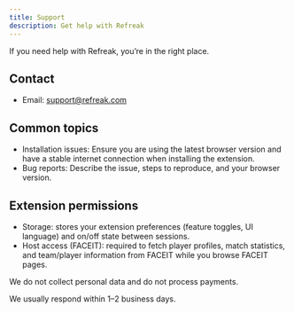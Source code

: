 ---
title: Support
description: Get help with Refreak
---

If you need help with Refreak, you’re in the right place.

## Contact

- Email: [support@refreak.com](mailto:support@refreak.com)

## Common topics

- Installation issues: Ensure you are using the latest browser version and have a stable internet connection when installing the extension.
- Bug reports: Describe the issue, steps to reproduce, and your browser version.

## Extension permissions

- Storage: stores your extension preferences (feature toggles, UI language) and on/off state between sessions.
- Host access (FACEIT): required to fetch player profiles, match statistics, and team/player information from FACEIT while you browse FACEIT pages.

We do not collect personal data and do not process payments.

We usually respond within 1–2 business days.


